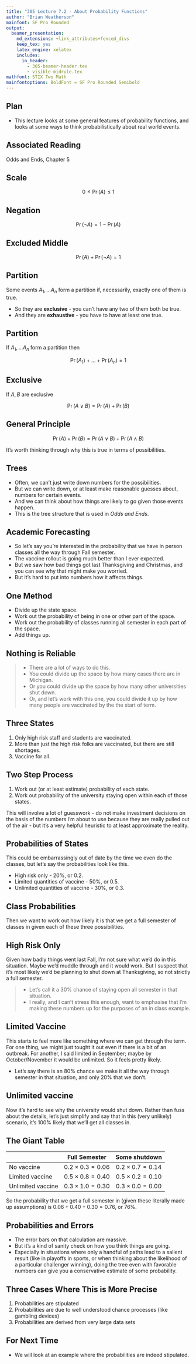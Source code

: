 ```yaml
---
title: "305 Lecture 7.2 - About Probability Functions"
author: "Brian Weatherson"
mainfont: SF Pro Rounded
output:
  beamer_presentation:
    md_extensions: +link_attributes+fenced_divs
    keep_tex: yes
    latex_engine: xelatex
    includes:
      in_header: 
        - 305-beamer-header.tex
        - visible-midrule.tex
mathfont: STIX Two Math
mainfontoptions: BoldFont = SF Pro Rounded Semibold
---
```


## Plan

- This lecture looks at some general features of probability functions, and looks at some ways to think probabilistically about real world events.

## Associated Reading

Odds and Ends, Chapter 5

## Scale

$$
0 \leq \Pr(A) \leq 1
$$

## Negation

$$
\Pr(\neg A) = 1 - \Pr(A)
$$

## Excluded Middle

$$
\Pr(A) + \Pr(\neg A) = 1
$$

## Partition

Some events $A_1, \dots A_n$ form a partition if, necessarily, exactly one of them is true.

- So they are **exclusive** - you can't have any two of them both be true.
- And they are **exhaustive** - you have to have at least one true.

## Partition

If $A_1, \dots A_n$ form a partition then

$$
\Pr(A_1) + \dots + \Pr(A_n) = 1
$$

## Exclusive

If $A, B$ are exclusive

$$
\Pr(A \vee B) = \Pr(A) + \Pr(B)
$$

## General Principle

$$
\Pr(A) + \Pr(B) = \Pr(A \vee B) + \Pr(A \wedge B)
$$

\pause

It's worth thinking through why this is true in terms of possibilities.

## Trees

- Often, we can't just write down numbers for the possibilities.
- But we can write down, or at least make reasonable guesses about, numbers for certain events.
- And we can think about how things are likely to go given those events happen.
- This is the tree structure that is used in _Odds and Ends_.

## Academic Forecasting

- So let's say you're interested in the probability that we have in person classes all the way through Fall semester.
- The vaccine rollout is going much better than I ever expected.
- But we saw how bad things got last Thanksgiving and Christmas, and you can see why that might make you worried.
- But it's hard to put into numbers how it affects things.

## One Method

- Divide up the state space.
- Work out the probability of being in one or other part of the space.
- Work out the probability of classes running all semester in each part of the space.
- Add things up.

## Nothing is Reliable

> - There are a lot of ways to do this.
> - You could divide up the space by how many cases there are in Michigan.
> - Or you could divide up the space by how many other universities shut down.
> - Or, and let's work with this one, you could divide it up by how many people are vaccinated by the the start of term.

## Three States

1. Only high risk staff and students are vaccinated.
2. More than just the high risk folks are vaccinated, but there are still shortages.
3. Vaccine for all.

## Two Step Process

1. Work out (or at least estimate) probability of each state.
2. Work out probability of the university staying open within each of those states.

This will involve a lot of guesswork - do not make investment decisions on the basis of the numbers I'm about to use because they are really pulled out of the air - but it's a very helpful heuristic to at least approximate the reality.

## Probabilities of States

This could be embarrassingly out of date by the time we even do the classes, but let's say the probabilities look like this.

- High risk only - 20%, or 0.2.
- Limited quantities of vaccine - 50%, or 0.5.
- Unlimited quantities of vaccine - 30%, or 0.3.

## Class Probabilities

Then we want to work out how likely it is that we get a full semester of classes in given each of these three possibilities.

## High Risk Only

Given how badly things went last Fall, I'm not sure what we'd do in this situation. Maybe we'd muddle through and it would work. But I suspect that it's most likely we'd be planning to shut down at Thanksgiving, so not strictly a full semester.

> - Let's call it a 30% chance of staying open all semester in that situation.
> - I really, and I can't stress this enough, want to emphasise that I'm making these numbers up for the purposes of an in class example.

## Limited Vaccine

This starts to feel more like something where we can get through the term. For one thing, we might just tought it out even if there is a bit of an outbreak. For another, I said limited in September; maybe by October/November it would be unlimited. So it feels pretty likely.

- Let's say there is an 80% chance we make it all the way through semester in that situation, and only 20% that we don't.

## Unlimited vaccine

Now it's hard to see why the university would shut down. Rather than fuss about the details, let's just simplify and say that in this (very unlikely) scenario, it's 100% likely that we'll get all classes in.


## The Giant Table

                                     Full Semester             Some shutdown
---------------------------- ------------------------- -------------------------
No vaccine                    $0.2 \times 0.3 = 0.06$   $0.2 \times 0.7 = 0.14$
Limited vaccine               $0.5 \times 0.8 = 0.40$   $0.5 \times 0.2 = 0.10$
Unlimited vaccine             $0.3 \times 1.0 = 0.30$   $0.3 \times 0.0 = 0.00$
  
So the probability that we get a full semester in (given these literally made up assumptions) is $0.06 + 0.40 + 0.30 = 0.76$, or 76%.

## Probabilities and Errors

- The error bars on that calculation are massive.
- But it's a kind of sanity check on how you think things are going.
- Especially in situations where only a handful of paths lead to a salient result (like in playoffs in sports, or when thinking about the likelihood of a particular challenger winning), doing the tree even with favorable numbers can give you a conservative estimate of some probability.

## Three Cases Where This is More Precise

1. Probabilities are stipulated
2. Probabilities are due to well understood chance processes (like gambling devices)
3. Probabilities are derived from very large data sets

## For Next Time

- We will look at an example where the probabilities are indeed stipulated.